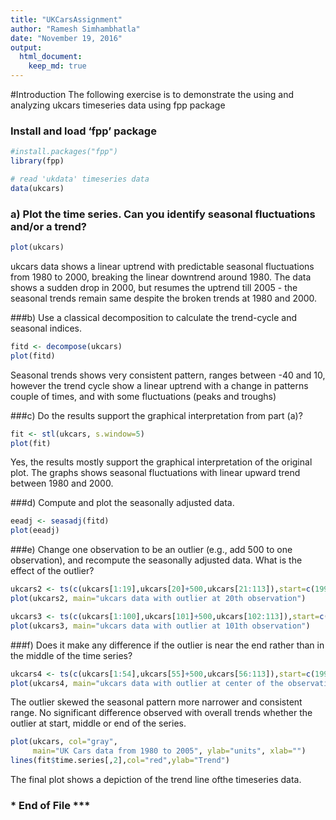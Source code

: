 ```yaml
---
title: "UKCarsAssignment"
author: "Ramesh Simhambhatla"
date: "November 19, 2016"
output: 
  html_document:
    keep_md: true
---
```


#Introduction
The following exercise is to demonstrate the using and analyzing ukcars timeseries data using fpp package

### Install and load 'fpp' package
```r
#install.packages("fpp")
library(fpp)

# read 'ukdata' timeseries data
data(ukcars)
```

### a)	Plot the time series. Can you identify seasonal fluctuations and/or a trend? 
```r
plot(ukcars)
```

ukcars data shows a linear uptrend with predictable seasonal fluctuations from 1980 to 2000, breaking the linear downtrend around 1980. The data shows a sudden drop in 2000, but resumes the uptrend till 2005 - the seasonal trends remain same despite the broken trends at 1980 and 2000.

###b)	Use a classical decomposition to calculate the trend-cycle and seasonal indices.
```r
fitd <- decompose(ukcars)
plot(fitd)
```

Seasonal trends shows very consistent pattern, ranges between -40 and 10, however the trend cycle show a linear uptrend with a change in patterns couple of times, and with some fluctuations (peaks and troughs)

###c)	Do the results support the graphical interpretation from part (a)? 
```r
fit <- stl(ukcars, s.window=5)
plot(fit)
```

Yes, the results mostly support the graphical interpretation of the original plot. The graphs shows
seasonal fluctuations with linear upward trend between 1980 and 2000. 

###d)	Compute and plot the seasonally adjusted data. 
```r
eeadj <- seasadj(fitd)
plot(eeadj)
```

###e) Change one observation to be an outlier (e.g., add 500 to one observation), and 
recompute the seasonally adjusted data. What is the effect of the outlier? 
```r
ukcars2 <- ts(c(ukcars[1:19],ukcars[20]+500,ukcars[21:113]),start=c(1996,1),frequency=12)
plot(ukcars2, main="ukcars data with outlier at 20th observation")

ukcars3 <- ts(c(ukcars[1:100],ukcars[101]+500,ukcars[102:113]),start=c(1996,1),frequency=12)
plot(ukcars3, main="ukcars data with outlier at 101th observation")
```

###f)	Does it make any difference if the outlier is near the end rather than in the middle of the time series? 
```r
ukcars4 <- ts(c(ukcars[1:54],ukcars[55]+500,ukcars[56:113]),start=c(1996,1),frequency=12)
plot(ukcars4, main="ukcars data with outlier at center of the observations")
```

The outlier skewed the seasonal pattern more narrower and consistent range. No significant difference observed with overall trends whether the outlier at start, middle or end of the series.

```r
plot(ukcars, col="gray",
     main="UK Cars data from 1980 to 2005", ylab="units", xlab="")
lines(fit$time.series[,2],col="red",ylab="Trend")
```

The final plot shows a depiction of the trend line ofthe timeseries data.

### * End of File ***